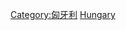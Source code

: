 {{Commonscat|Science and technology in Hungary}}

[[Category:匈牙利|Category:匈牙利]]
[[Category:欧洲各国科技|Hungary]]